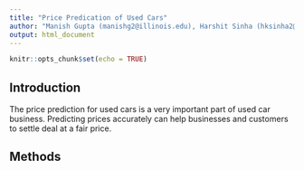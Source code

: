 ```yaml
---
title: "Price Predication of Used Cars"
author: "Manish Gupta (manishg2@illinois.edu), Harshit Sinha (hksinha2@illinois.ed)"
output: html_document
---
```


```r
knitr::opts_chunk$set(echo = TRUE)
```

## Introduction

The price prediction for used cars is a very important part of used car business. Predicting prices accurately can help businesses and customers to settle deal at a fair price.

## Methods

